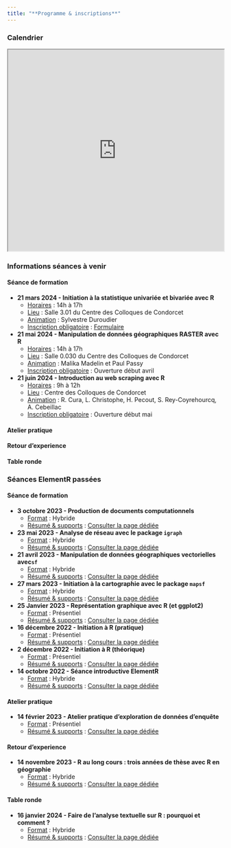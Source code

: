 ```yaml
---
title: "**Programme & inscriptions**"
---
```


### Calendrier

<iframe src="https://framagenda.org/apps/calendar/embed/d3TL5XK9tRBJNnmC/listYear/now" width="100%" height="470">

</iframe>

### Informations séances à venir

::: panel-tabset
#### **Séance de formation**

-   **21 mars 2024 - Initiation à la statistique univariée et bivariée avec R**
    -   <u>Horaires</u> : 14h à 17h
    -   <u>Lieu</u> : Salle 3.01 du Centre des Colloques de Condorcet
    -   <u>Animation</u> : Sylvestre Duroudier
    -   <u>Inscription obligatoire</u> : [Formulaire](https://evento.renater.fr/survey/seance-elementr-statistiques-uni-et-bi-variees-ws7txsda)\    
  

-   **21 mai 2024 - Manipulation de données géographiques RASTER avec R**  
    -   <u>Horaires</u> : 14h à 17h
    -   <u>Lieu</u> : Salle 0.030 du Centre des Colloques de Condorcet
    -   <u>Animation</u> : Malika Madelin et Paul Passy
    -   <u>Inscription obligatoire</u> : Ouverture début avril\  
  

-   **21 juin 2024 - Introduction au web scraping avec R**
    -   <u>Horaires</u> : 9h à 12h
    -   <u>Lieu</u> : Centre des Colloques de Condorcet
    -   <u>Animation</u> : R. Cura, L. Christophe, H. Pecout, S. Rey-Coyrehourcq, A. Cebeillac
    -   <u>Inscription obligatoire</u> : Ouverture début mai\    


#### **Atelier pratique**


#### **Retour d'experience**

#### **Table ronde** 
:::

### Séances ElementR passées

::: panel-tabset
#### **Séance de formation**

-   **3 octobre 2023 - Production de documents computationnels**
    -   <u>Format</u> : Hybride
    -   <u>Résumé & supports</u> : [Consulter la page dédiée](posts/seance8_quarto.html)\
-   **23 mai 2023 - Analyse de réseau avec le package `igraph`**
    -   <u>Format</u> : Hybride
    -   <u>Résumé & supports</u> : [Consulter la page dédiée](posts/seance7_igraph.html)\
-   **21 avril 2023 - Manipulation de données géographiques vectorielles avec`sf`**
    -   <u>Format</u> : Hybride
    -   <u>Résumé & supports</u> : [Consulter la page dédiée](posts/seance6_geomatique_sf.html)\
-   **27 mars 2023 - Initiation à la cartographie avec le package `mapsf`**
    -   <u>Format</u> : Hybride
    -   <u>Résumé & supports</u> : [Consulter la page dédiée](posts/seance5_carto_mapsf.html)\
-   **25 Janvier 2023 - Représentation graphique avec R (et ggplot2)**
    -   <u>Format</u> : Présentiel
    -   <u>Résumé & supports</u> : [Consulter la page dédiée](posts/seance4_ggplot.html)
-   **16 décembre 2022 - Initiation à R (pratique)**
    -   <u>Format</u> : Présentiel
    -   <u>Résumé & supports</u> : [Consulter la page dédiée](posts/seance3.html)
-   **2 décembre 2022 - Initiation à R (théorique)**
    -   <u>Format</u> : Présentiel
    -   <u>Résumé & supports</u> : [Consulter la page dédiée](posts/seance2.html)
-   **14 octobre 2022 - Séance introductive ElementR**
    -   <u>Format</u> : Hybride
    -   <u>Résumé & supports</u> : [Consulter la page dédiée](posts/seance1.html)

#### **Atelier pratique**

-   **14 février 2023 - Atelier pratique d'exploration de données d'enquête**
    -   <u>Format</u> : Présentiel
    -   <u>Résumé & supports</u> : [Consulter la page dédiée](posts/atelier_enquete_sncf.html)

#### **Retour d'experience**
-   **14 novembre 2023 - R au long cours : trois années de thèse avec R en géographie**
    -   <u>Format</u> : Hybride
    -   <u>Résumé & supports</u> : [Consulter la page dédiée](posts/seance9_R_et_these.qmd)\


#### **Table ronde**    
-   **16 janvier 2024 - Faire de l’analyse textuelle sur R : pourquoi et comment ?**
    -   <u>Format</u> : Hybride
    -   <u>Résumé & supports</u> : [Consulter la page dédiée](posts/seance10_table_ronde_analyse_textuelle.qmd)\
    
    
:::
